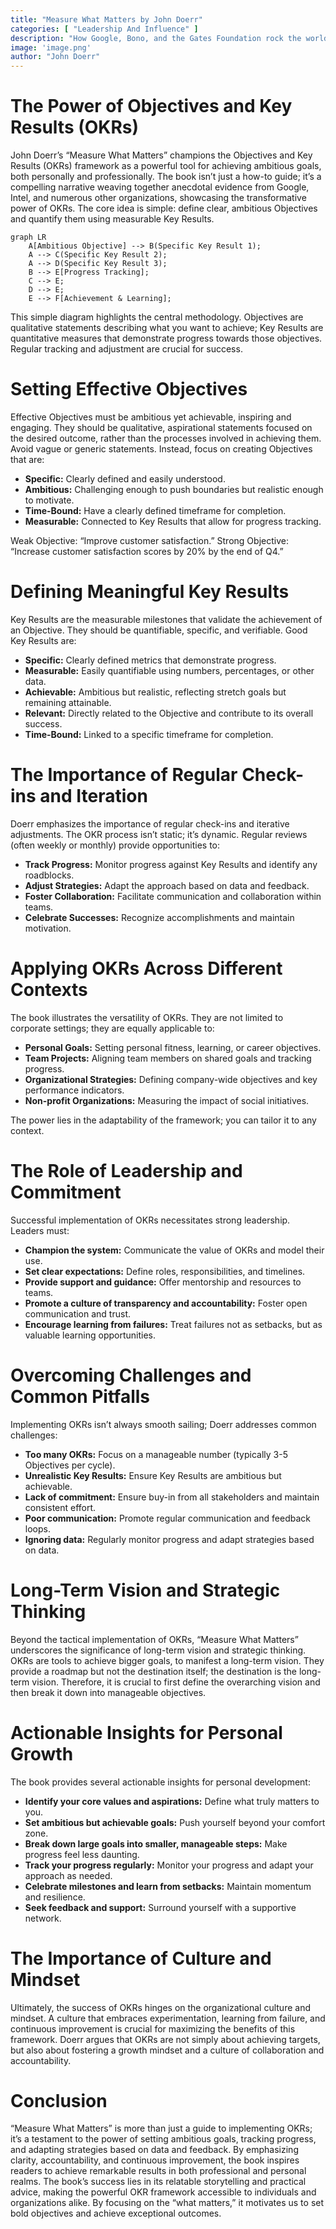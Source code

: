 ```yaml
---
title: "Measure What Matters by John Doerr"
categories: [ "Leadership And Influence" ]
description: "How Google, Bono, and the Gates Foundation rock the world with OKRs"
image: 'image.png'
author: "John Doerr"
---
```

# The Power of Objectives and Key Results (OKRs)

John Doerr's "Measure What Matters" champions the Objectives and Key Results (OKRs) framework as a powerful tool for achieving ambitious goals, both personally and professionally.  The book isn't just a how-to guide; it's a compelling narrative weaving together anecdotal evidence from Google, Intel, and numerous other organizations, showcasing the transformative power of OKRs.  The core idea is simple: define clear, ambitious Objectives and quantify them using measurable Key Results.

```mermaid
graph LR
    A[Ambitious Objective] --> B(Specific Key Result 1);
    A --> C(Specific Key Result 2);
    A --> D(Specific Key Result 3);
    B --> E[Progress Tracking];
    C --> E;
    D --> E;
    E --> F[Achievement & Learning];
```

This simple diagram highlights the central methodology.  Objectives are qualitative statements describing what you want to achieve; Key Results are quantitative measures that demonstrate progress towards those objectives.  Regular tracking and adjustment are crucial for success.


# Setting Effective Objectives

Effective Objectives must be ambitious yet achievable, inspiring and engaging.  They should be qualitative, aspirational statements focused on the desired outcome, rather than the processes involved in achieving them.  Avoid vague or generic statements.  Instead, focus on creating Objectives that are:

* **Specific:** Clearly defined and easily understood.
* **Ambitious:** Challenging enough to push boundaries but realistic enough to motivate.
* **Time-Bound:**  Have a clearly defined timeframe for completion.
* **Measurable:** Connected to Key Results that allow for progress tracking.

Weak Objective: "Improve customer satisfaction."
Strong Objective: "Increase customer satisfaction scores by 20% by the end of Q4."


# Defining Meaningful Key Results

Key Results are the measurable milestones that validate the achievement of an Objective. They should be quantifiable, specific, and verifiable.  Good Key Results are:

* **Specific:**  Clearly defined metrics that demonstrate progress.
* **Measurable:**  Easily quantifiable using numbers, percentages, or other data.
* **Achievable:**  Ambitious but realistic, reflecting stretch goals but remaining attainable.
* **Relevant:**  Directly related to the Objective and contribute to its overall success.
* **Time-Bound:**  Linked to a specific timeframe for completion.


# The Importance of Regular Check-ins and Iteration

Doerr emphasizes the importance of regular check-ins and iterative adjustments.  The OKR process isn't static; it's dynamic.  Regular reviews (often weekly or monthly) provide opportunities to:

* **Track Progress:** Monitor progress against Key Results and identify any roadblocks.
* **Adjust Strategies:**  Adapt the approach based on data and feedback.
* **Foster Collaboration:**  Facilitate communication and collaboration within teams.
* **Celebrate Successes:** Recognize accomplishments and maintain motivation.


# Applying OKRs Across Different Contexts

The book illustrates the versatility of OKRs. They are not limited to corporate settings; they are equally applicable to:

* **Personal Goals:** Setting personal fitness, learning, or career objectives.
* **Team Projects:** Aligning team members on shared goals and tracking progress.
* **Organizational Strategies:**  Defining company-wide objectives and key performance indicators.
* **Non-profit Organizations:**  Measuring the impact of social initiatives.

The power lies in the adaptability of the framework; you can tailor it to any context.


# The Role of Leadership and Commitment

Successful implementation of OKRs necessitates strong leadership.  Leaders must:

* **Champion the system:**  Communicate the value of OKRs and model their use.
* **Set clear expectations:**  Define roles, responsibilities, and timelines.
* **Provide support and guidance:**  Offer mentorship and resources to teams.
* **Promote a culture of transparency and accountability:**  Foster open communication and trust.
* **Encourage learning from failures:** Treat failures not as setbacks, but as valuable learning opportunities.


# Overcoming Challenges and Common Pitfalls

Implementing OKRs isn't always smooth sailing; Doerr addresses common challenges:

* **Too many OKRs:**  Focus on a manageable number (typically 3-5 Objectives per cycle).
* **Unrealistic Key Results:**  Ensure Key Results are ambitious but achievable.
* **Lack of commitment:**  Ensure buy-in from all stakeholders and maintain consistent effort.
* **Poor communication:**  Promote regular communication and feedback loops.
* **Ignoring data:**  Regularly monitor progress and adapt strategies based on data.


# Long-Term Vision and Strategic Thinking

Beyond the tactical implementation of OKRs, "Measure What Matters" underscores the significance of long-term vision and strategic thinking.  OKRs are tools to achieve bigger goals, to manifest a long-term vision. They provide a roadmap but not the destination itself; the destination is the long-term vision.  Therefore, it is crucial to first define the overarching vision and then break it down into manageable objectives.


# Actionable Insights for Personal Growth

The book provides several actionable insights for personal development:

* **Identify your core values and aspirations:**  Define what truly matters to you.
* **Set ambitious but achievable goals:**  Push yourself beyond your comfort zone.
* **Break down large goals into smaller, manageable steps:**  Make progress feel less daunting.
* **Track your progress regularly:**  Monitor your progress and adapt your approach as needed.
* **Celebrate milestones and learn from setbacks:**  Maintain momentum and resilience.
* **Seek feedback and support:**  Surround yourself with a supportive network.


#  The Importance of Culture and Mindset

Ultimately, the success of OKRs hinges on the organizational culture and mindset.  A culture that embraces experimentation, learning from failure, and continuous improvement is crucial for maximizing the benefits of this framework.  Doerr argues that OKRs are not simply about achieving targets, but also about fostering a growth mindset and a culture of collaboration and accountability.


# Conclusion

"Measure What Matters" is more than just a guide to implementing OKRs; it's a testament to the power of setting ambitious goals, tracking progress, and adapting strategies based on data and feedback. By emphasizing clarity, accountability, and continuous improvement, the book inspires readers to achieve remarkable results in both professional and personal realms.  The book's success lies in its relatable storytelling and practical advice, making the powerful OKR framework accessible to individuals and organizations alike.  By focusing on the "what matters," it motivates us to set bold objectives and achieve exceptional outcomes.

